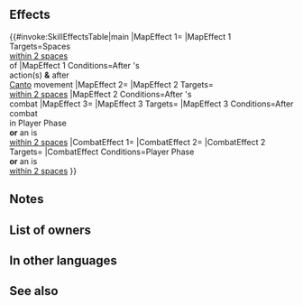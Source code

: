 {{Passive
|name=Mending Heart
|type=C
|exclusive=1
|canUseWeapon={{WeaponList|All}}
|canUseMove={{MoveList|All}}
|properties=random_owner
|1name=Mending Heart
|1tagid=SID_癒し手の心
|1effect=After unit acts (if Canto triggers, then after unit acts and again after unit moves with Canto), applies【Divine Vein (Green)】to unit's space and spaces within 2 spaces of unit for 1 turn. Restores 7 HP to allies within 2 spaces of unit after their combat. If unit initiates combat or is within 2 spaces of an ally, grants Atk/Spd/Def/Res+4 to unit during combat, inflicts Special cooldown charge -1 on foe per attack (only highest value applied; does not stack), and restores 7 HP to unit after combat.<br><br>【Divine Vein (Green)】<br>Applies the following effects on space for foes: Foe cannot warp from this space or into this space (does not affect units with Pass skills or warp effects from structures like camps and fortresses in Rival Domains). Inflicts Special cooldown charge -1 on foe per attack (only highest value applied; does not stack). (Divine Vein effects do not stack; replaces any existing Divine Vein effect; Divine Vein effects applied simultaneously cancel each other out.)
|1cost=300
|1required=-
}}
==Effects==
{{#invoke:SkillEffectsTable|main
|MapEffect 1={{Eft|Divine Vein (Green)}}
|MapEffect 1 Targets=Spaces<br>[[within 2 spaces]]<br>of {{SkillTargetText|Unit}}
|MapEffect 1 Conditions=After {{SkillTargetText|Unit}}'s<br>action(s) '''&''' after<br>[[Canto]] movement
|MapEffect 2={{SkillEffectText|Heal|7}}
|MapEffect 2 Targets={{SkillTargetText|Allies}}<br>[[within 2 spaces]]
|MapEffect 2 Conditions=After {{SkillTargetText|Ally}}'s<br>combat
|MapEffect 3={{SkillEffectText|Heal|7}}
|MapEffect 3 Targets={{SkillTargetText|Unit}}
|MapEffect 3 Conditions=After combat<br>in Player Phase<br>'''or''' an {{SkillTargetText|Ally}} is<br>[[within 2 spaces]]
|CombatEffect 1={{SkillEffectText|Temporary buffs|Atk/Spd/Def/Res|4}}
|CombatEffect 2={{SkillEffectText|Guard}}
|CombatEffect 2 Targets={{SkillTargetText|Foe}}
|CombatEffect Conditions=Player Phase<br>'''or''' an {{SkillTargetText|Ally}} is<br>[[within 2 spaces]]
}}

==Notes==
{{Divine Vein|Green}}
{{After combat healing|allies=1}}
{{IfUnitInitiates}}
{{Temporary buffs}}
{{CooldownChargeMinus}}
==List of owners==
{{Skill Hero List}}
==In other languages==
{{OtherLanguages
|japanese=癒し手の心
|german=Heilendes Herz
|spanishEU=Corazón médico
|spanishLA=Corazón médico
|french=Cœur réparateur
|italian=Cuore guaritore
|chineseTW=治癒者之心
|portuguese=Amor remediador
}}
==See also==
{{See also skills|cond=(Description LIKE '%restores%HP%allies%after combat%' OR Description LIKE '%after combat%restores%HP%allies%' AND Description NOT LIKE '%elixir%' OR Description LIKE '%【Divine Vein (Green)】%') AND Exclusive='1' AND Name NOT LIKE '%+'}}
{{Passives Navbox|C}}